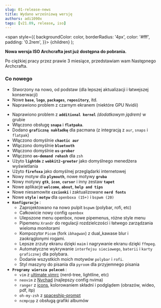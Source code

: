 ```yaml
---
slug: 01-release-news
title: Wydano wrześniową wersję
authors: adi1090x
tags: [v21.09, release, iso]
---
```


  <span
    style={{
      backgroundColor: color,
      borderRadius: '4px',
      color: '#fff',
      padding: '0.2rem',
    }}>
    {children}
  </span>
);

**Nowa wersja ISO Archcrafta jest już dostępna do pobrania.**

Po ciężkiej pracy przez prawie 3 miesiące, przedstawiam wam <Highlight color="#C778DD">Następnego Archcrafta</Highlight>.

### Co nowego
- Stworzony na nowo, od podstaw (dla lepszej aktualizacji i łatwejszej konserwacji)
- Nowe **`base`**, **`logo`**, **`packages`**, **`repository`**, itd.
- Naprawiono problem z czarnym ekranem (niektóre GPU Nvidii)
<!--truncate-->
- Naprawiono problem z **`additional kernel`** *(dodatkowym jądrem)* w grubie
- Włączono obsługę **`snapa`** i **`flatpaka`**.
- Dodano **`graficzną nakładkę`** dla pacmana (z integracją z `aur`, `snaps` i `flatpak`)
- Włączono domyślnie **`chaotic aur`** 
- Włączono domyślnie **`bluetooth`**
- Włączono domyślnie **`os-prober`**
- Włączono **`on-demand rehash`** dla `zsh`
- Użyto **`lightdm`** z **`webkit2-greeter`** jako domyślnego menedżera wyświetlania
- Użyto **`firefoxa`** jako domyślnej przeglądarki internetowej
- Nowy motyw dla **`plymouth`**, nowe motywy **`gruba`**
- Nowy motywy  **`gtk`**, **`icon`**, **`cursor`** i inny zestaw **`tapet`**
- Nowe aplikacje **`welcome`**, **`about`**, **`help and tips`**
- Nowe niesamowite **`czcionki`** i zaktualizowane **`nerd fonts`**
- Nowe **`style`** i **`motyw`** dla `openboxa (15+)` i `bspwm (20)`
- **`Konfiguracje`** :
  - Zaprojektowano na nowo pulpit `bspwm` (polybar, rofi, etc)
  - Całkowicie nowy config `openbox`
  - Ulepszone menu openbox, nowe pipemenus, różne style menu
  - Pipemenu `Xrandr` do regulacji rozdzielczości i łatwego zarządzania wieloma monitorami 
  - Kompozytor `Picom` (fork `ibhagwan`) z dual_kawase blur i zaokrąglonymi rogami.
  - Lepsze zrzuty ekranu dzięki `maim` i nagrywanie ekranu dzięki `ffmpeg`.
  - Automatyczne wykrywanie `interfejsu sieciowego`, `baterii` i `karty graficznej` dla polybara.
  - Dodanie wszystkich moich motywów `polybar` i `rofi`.
  - Styl maszyny do pisania dla `pyroom` dla przyjemnego pisania
- **`Programy wiersza poleceń`** :
  - `vim` z [ultimate vimrc](https://github.com/amix/vimrc) (nerd-tree, lightline, etc)
  - `neovim` z [Nvchad](https://github.com/NvChad/NvChad) (najlepszy config nvima)
  - `ranger` z [icons](https://github.com/alexanderjeurissen/ranger_devicons), kolorowaniem składni i podglądem (obrazów, wideo, pdf, itp)
  - `oh-my-zsh` z [spaceship-prompt](https://github.com/spaceship-prompt/spaceship-prompt)
  - `ncmpcpp` z obsługą grafiki albumów